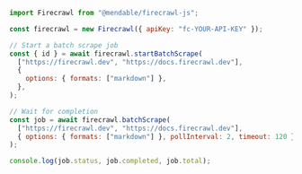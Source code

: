 ```js Node
import Firecrawl from "@mendable/firecrawl-js";

const firecrawl = new Firecrawl({ apiKey: "fc-YOUR-API-KEY" });

// Start a batch scrape job
const { id } = await firecrawl.startBatchScrape(
  ["https://firecrawl.dev", "https://docs.firecrawl.dev"],
  {
    options: { formats: ["markdown"] },
  },
);

// Wait for completion
const job = await firecrawl.batchScrape(
  ["https://firecrawl.dev", "https://docs.firecrawl.dev"],
  { options: { formats: ["markdown"] }, pollInterval: 2, timeout: 120 },
);

console.log(job.status, job.completed, job.total);
```
